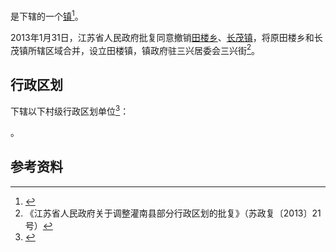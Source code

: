 {{中国乡级行政区|32/07/24/201/000}}

'''{{PAGENAMEBASE}}'''是{{PRC admin/fullname|32/07/24/201/000|3}}下辖的一个[[行政建制镇|镇]]<ref>{{PRC admin/ref sgc|{{PRC admin/parent|32/07/24/201/000}}}}</ref>。

2013年1月31日，江苏省人民政府批复同意撤销[[田楼乡|田楼乡]]、[[长茂镇|长茂镇]]，将原田楼乡和长茂镇所辖区域合并，设立田楼镇，镇政府驻三兴居委会三兴街<ref>《江苏省人民政府关于调整灌南县部分行政区划的批复》（苏政复〔2013〕21号）</ref>。

== 行政区划 ==
{{PAGENAMEBASE}}下辖以下村级行政区划单位<ref>{{PRC admin/ref sgc|32/07/24/201/000}}</ref>：

{{PRC admin/children|32/07/24/201/000}}。

== 参考资料 ==
{{reflist}}

{{江苏行政区划小作品}}
{{PRC admin/navcat|32/07/24/201/000}}
